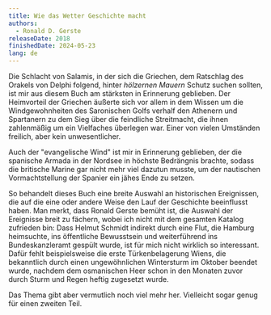 ```yaml
---
title: Wie das Wetter Geschichte macht
authors:
  - Ronald D. Gerste
releaseDate: 2018
finishedDate: 2024-05-23
lang: de
---
```


<BookHeading frontmatter={frontmatter} />

Die Schlacht von Salamis, in der sich die Griechen, dem Ratschlag des Orakels von Delphi folgend, hinter *_hölzernen Mauern_* Schutz suchen sollten, ist mir aus diesem Buch am stärksten in Erinnerung geblieben. Der Heimvorteil der Griechen äußerte sich vor allem in dem Wissen um die Windgewohnheiten des Saronischen Golfs verhalf den Athenern und Spartanern zu dem Sieg über die feindliche Streitmacht, die ihnen zahlenmäßig um ein Vielfaches überlegen war. Einer von vielen Umständen freilich, aber kein unwesentlicher.

Auch der "evangelische Wind" ist mir in Erinnerung geblieben, der die spanische Armada in der Nordsee in höchste Bedrängnis brachte, sodass die britische Marine gar nicht mehr viel dazutun musste, um der nautischen Vormachtstellung der Spanier ein jähes Ende zu setzen.

So behandelt dieses Buch eine breite Auswahl an historischen Ereignissen, die auf die eine oder andere Weise den Lauf der Geschichte beeinflusst haben. Man merkt, dass Ronald Gerste bemüht ist, die Auswahl der Ereignisse breit zu fächern, wobei ich nicht mit dem gesamten Katalog zufrieden bin: Dass Helmut Schmidt indirekt durch eine Flut, die Hamburg heimsuchte, ins öffentliche Bewusstsein und weiterführend ins Bundeskanzleramt gespült wurde, ist für mich nicht wirklich so interessant. Dafür fehlt beispielsweise die erste Türkenbelagerung Wiens, die bekanntlich durch einen ungewöhnlichen Wintersturm im Oktober beendet wurde, nachdem dem osmanischen Heer schon in den Monaten zuvor durch Sturm und Regen heftig zugesetzt wurde.

Das Thema gibt aber vermutlich noch viel mehr her. Vielleicht sogar genug für einen zweiten Teil.
